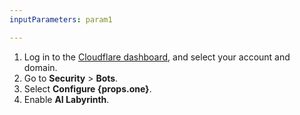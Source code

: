 ```yaml
---
inputParameters: param1

---
```



1. Log in to the [Cloudflare dashboard](https://dash.cloudflare.com/), and select your account and domain.
2. Go to **Security** > **Bots**.
3. Select **Configure {props.one}**.
4. Enable **AI Labyrinth**.